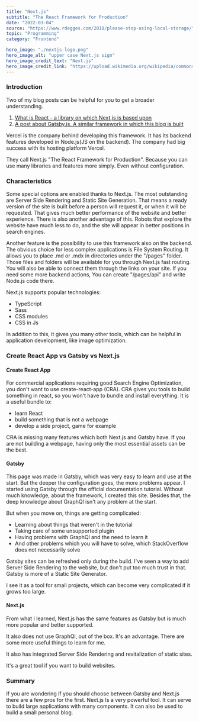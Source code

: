 ---
title: "Next.js"
subtitle: "The React Framework for Production"
date: "2022-03-04"
source: "https://www.rdegges.com/2018/please-stop-using-local-storage/"
topic: "Programming"
category: "Frontend"

hero_image: "./nextjs-logo.png"
hero_image_alt: "upper case Next.js sign"
hero_image_credit_text: "Next.js"
hero_image_credit_link: "https://upload.wikimedia.org/wikipedia/commons/8/8e/Nextjs-logo.svg"
---


### Introduction

Two of my blog posts can be helpful for you to get a broader understanding.
1. [What is React - a library on which Next.js is based upon](https://theyellowpages.live/blog/react/)
2. [A post about Gatsby.js. A similar framework in which this blog is built](https://theyellowpages.live/blog/gatsby/)

Vercel is the company behind developing this framework. It has its backend features developed in Node.js(JS on the backend). The company had big success with its hosting platform Vercel. 

They call Next.js "The React Framework for Production". Because you can use many libraries and features more simply. Even without configuration.

### Characteristics

Some special options are enabled thanks to Next.js. The most outstanding are Server Side Rendering and Static Site Generation. That means a ready version of the site is built before a person will request it, or when it will be requested. That gives much better performance of the website and better experience. There is also another advantage of this. Robots that explore the website have much less to do, and the site will appear in better positions in search engines.

Another feature is the possibility to use this framework also on the backend. The obvious choice for less complex applications is File System Routing. It allows you to place .md or .mdx in directories under the "/pages" folder. Those files and folders will be available for you through Next.js fast routing. You will also be able to connect them through the links on your site. If you need some more backend actions, You can create "/pages/api" and write Node.js code there.

Next.js supports popular technologies:
- TypeScript
- Sass
- CSS modules
- CSS in Js

In addition to this, it gives you many other tools, which can be helpful in application development, like image optimization.

### Create React App vs Gatsby vs Next.js

#### Create React App

For commercial applications requiring good Search Engine Optimization, you don't want to use create-react-app (CRA). CRA gives you tools to build something in react, so you won't have to bundle and install everything. It is a useful bundle to:
- learn React
- build something that is not a webpage
- develop a side project, game for example

CRA is missing many features which both Next.js and Gatsby have. If you are not building a webpage, having only the most essential assets can be the best.

#### Gatsby

This page was made in Gatsby, which was very easy to learn and use at the start.
But the deeper the configuration goes, the more problems appear. I started using Gatsby through the official documentation tutorial. Without much knowledge, about the framework, I created this site. Besides that, the deep knowledge about GraphQl isn't any problem at the start. 

But when you move on, things are getting complicated:
- Learning about things that weren't in the tutorial
- Taking care of some unsupported plugin
- Having problems with GraphQl and the need to learn it
- And other problems which you will have to solve, which StackOverflow does not necessarily solve

Gatsby sites can be refreshed only during the build. I've seen a way to add Server Side Rendering to the website, but don't put too much trust in that. Gatsby is more of a Static Site Generator.

I see it as a tool for small projects, which can become very complicated if it grows too large.

#### Next.js 

From what I learned, Next.js has the same features as Gatsby but is much more popular and better supported. 

It also does not use GraphQl, out of the box. It's an advantage. There are some more useful things to learn for me.

It also has integrated Server Side Rendering and revitalization of static sites. 

It's a great tool if you want to build websites.

### Summary

If you are wondering if you should choose between Gatsby and Next.js there are a few pros for the first. Next.js Is a very powerful tool. It can serve to build large applications with many components. It can also be used to build a small personal blog.